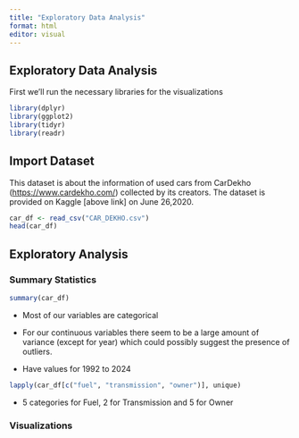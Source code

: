 ```yaml
---
title: "Exploratory Data Analysis"
format: html
editor: visual
---
```


## Exploratory Data Analysis

First we'll run the necessary libraries for the visualizations

```r
library(dplyr)
library(ggplot2)
library(tidyr)
library(readr)
```

## Import Dataset

This dataset is about the information of used cars from CarDekho (<https://www.cardekho.com/>) collected by its creators. The dataset is provided on Kaggle \[above link\] on June 26,2020.

```r
car_df <- read_csv("CAR_DEKHO.csv")
head(car_df)
```

## Exploratory Analysis

### Summary Statistics

```r
summary(car_df)
```

-   Most of our variables are categorical

-   For our continuous variables there seem to be a large amount of variance (except for year) which could possibly suggest the presence of outliers.

-   Have values for 1992 to 2024

```r
lapply(car_df[c("fuel", "transmission", "owner")], unique)
```

-   5 categories for Fuel, 2 for Transmission and 5 for Owner

### Visualizations
